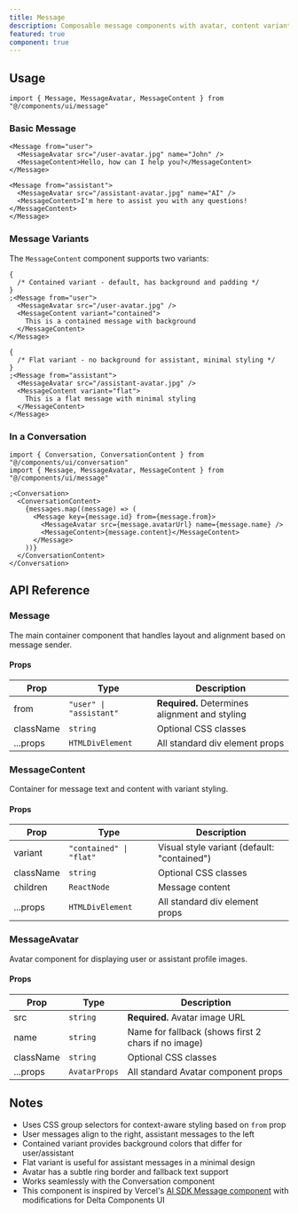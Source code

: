```yaml
---
title: Message
description: Composable message components with avatar, content variants, and automatic styling for user and assistant messages.
featured: true
component: true
---
```


<ComponentPreview
  name="message-demo"
  description="A live scrolling message visualization."
  marginOff
/>

<Installation name="message" />

## Usage

```tsx showLineNumbers
import { Message, MessageAvatar, MessageContent } from "@/components/ui/message"
```

### Basic Message

```tsx showLineNumbers
<Message from="user">
  <MessageAvatar src="/user-avatar.jpg" name="John" />
  <MessageContent>Hello, how can I help you?</MessageContent>
</Message>

<Message from="assistant">
  <MessageAvatar src="/assistant-avatar.jpg" name="AI" />
  <MessageContent>I'm here to assist you with any questions!</MessageContent>
</Message>
```

### Message Variants

The `MessageContent` component supports two variants:

```tsx showLineNumbers
{
  /* Contained variant - default, has background and padding */
}
;<Message from="user">
  <MessageAvatar src="/user-avatar.jpg" />
  <MessageContent variant="contained">
    This is a contained message with background
  </MessageContent>
</Message>

{
  /* Flat variant - no background for assistant, minimal styling */
}
;<Message from="assistant">
  <MessageAvatar src="/assistant-avatar.jpg" />
  <MessageContent variant="flat">
    This is a flat message with minimal styling
  </MessageContent>
</Message>
```

### In a Conversation

```tsx showLineNumbers
import { Conversation, ConversationContent } from "@/components/ui/conversation"
import { Message, MessageAvatar, MessageContent } from "@/components/ui/message"

;<Conversation>
  <ConversationContent>
    {messages.map((message) => (
      <Message key={message.id} from={message.from}>
        <MessageAvatar src={message.avatarUrl} name={message.name} />
        <MessageContent>{message.content}</MessageContent>
      </Message>
    ))}
  </ConversationContent>
</Conversation>
```

## API Reference

### Message

The main container component that handles layout and alignment based on message sender.

#### Props

| Prop      | Type                    | Description                                    |
| --------- | ----------------------- | ---------------------------------------------- |
| from      | `"user" \| "assistant"` | **Required.** Determines alignment and styling |
| className | `string`                | Optional CSS classes                           |
| ...props  | `HTMLDivElement`        | All standard div element props                 |

### MessageContent

Container for message text and content with variant styling.

#### Props

| Prop      | Type                    | Description                                 |
| --------- | ----------------------- | ------------------------------------------- |
| variant   | `"contained" \| "flat"` | Visual style variant (default: "contained") |
| className | `string`                | Optional CSS classes                        |
| children  | `ReactNode`             | Message content                             |
| ...props  | `HTMLDivElement`        | All standard div element props              |

### MessageAvatar

Avatar component for displaying user or assistant profile images.

#### Props

| Prop      | Type          | Description                                         |
| --------- | ------------- | --------------------------------------------------- |
| src       | `string`      | **Required.** Avatar image URL                      |
| name      | `string`      | Name for fallback (shows first 2 chars if no image) |
| className | `string`      | Optional CSS classes                                |
| ...props  | `AvatarProps` | All standard Avatar component props                 |

## Notes

- Uses CSS group selectors for context-aware styling based on `from` prop
- User messages align to the right, assistant messages to the left
- Contained variant provides background colors that differ for user/assistant
- Flat variant is useful for assistant messages in a minimal design
- Avatar has a subtle ring border and fallback text support
- Works seamlessly with the Conversation component
- This component is inspired by Vercel's [AI SDK Message component](https://ai-sdk.dev/elements/components/message) with modifications for Delta Components UI
